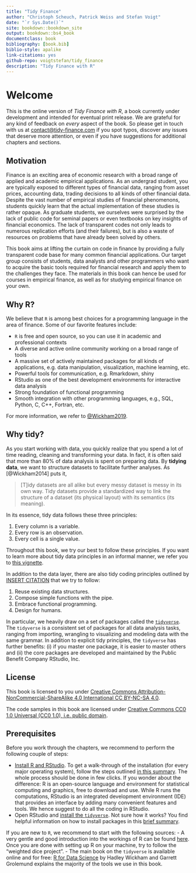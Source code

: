 ```yaml
--- 
title: "Tidy Finance"
author: "Christoph Scheuch, Patrick Weiss and Stefan Voigt"
date: "`r Sys.Date()`"
site: bookdown::bookdown_site
output: bookdown::bs4_book
documentclass: book
bibliography: [book.bib]
biblio-style: apalike
link-citations: yes
github-repo: voigtstefan/tidy_finance
description: "Tidy Finance with R"
---
```


# Welcome

This is the online version of *Tidy Finance with R*, a book currently under development and intended for eventual print release. We are grateful for any kind of feedback on *every* aspect of the book. So please get in touch with us at [contact@tidy-finance.com](mailto:contact@tidy-finance.org) if you spot typos, discover any issues that deserve more attention, or even if you have suggestions for additional chapters and sections. 

## Motivation

Finance is an exciting area of economic research with a broad range of applied and academic empirical applications. As an undergrad student, you are typically exposed to different types of financial data, ranging from asset prices, accounting data, trading decisions to all kinds of other financial data. Despite the vast number of empirical studies of financial phenomenons, students quickly learn that the actual implementation of these studies is rather opaque. As graduate students, we ourselves were surprised by the lack of public code for seminal papers or even textbooks on key insights of financial economics. The lack of transparent codes not only leads to numerous replication efforts (and their failures), but is also a waste of resources on problems that have already been solved by others. 

This book aims at lifting the curtain on code in finance by providing a fully transparent code base for many common financial applications. Our target group consists of students, data analysts and other programmers who want to acquire the basic tools required for financial research and apply them to the challenges they face. The materials in this book can hence be used for courses in empirical finance, as well as for studying empirical finance on your own. 

## Why R?

We believe that `R` is among best choices for a programming language in the area of finance. Some of our favorite features include:

- `R` is free and open source, so you can use it in academic and professional contexts
- A diverse and active online community working on a broad range of tools
- A massive set of actively maintained packages for all kinds of applications, e.g. data manipulation, visualization, machine learning, etc.
- Powerful tools for communication, e.g. Rmarkdown, shiny
- RStudio as one of the best development environments for interactive data analysis
- Strong foundation of functional programming
- Smooth integration with other programming languages, e.g., SQL, Python, C, C++, Fortran, etc.

For more information, we refer to  [@Wickham2019](https://adv-r.hadley.nz/introduction.html).

## Why tidy?

As you start working with data, you quickly realize that you spend a lot of time reading, cleaning and transforming your data. In fact, it is often said that more than 80% of data analysis is spent on preparing data. By **tidying data**, we want to structure datasets to facilitate further analyses. As [@Wickham2014] puts it, 

>[T]idy datasets are all alike but every messy dataset is messy in its own way. Tidy datasets provide a standardized way to link the structure of a dataset (its physical layout) with its semantics (its meaning). 

In its essence, tidy data follows these three principles:

1. Every column is a variable.
2. Every row is an observation.
3. Every cell is a single value.

Throughout this book, we try our best to follow these principles. If you want to learn more about tidy data principles in an informal manner, we refer you to [this vignette](https://cran.r-project.org/web/packages/tidyr/vignettes/tidy-data.html).

In addition to the data layer, there are also tidy coding principles outlined by [INSERT CITATION](https://tidyverse.tidyverse.org/articles/manifesto.html) that we try to follow: 

1. Reuse existing data structures.
2. Compose simple functions with the pipe.
3. Embrace functional programming.
4. Design for humans.

In particular, we heavily draw on a set of packages called the [`tidyverse`](https://tidyverse.tidyverse.org/index.html). The `tidyverse` is a consistent set of packages for all data analysis tasks, ranging from importing, wrangling to visualizing and modeling data with the same grammar. In addition to explicit tidy principles, the `tidyverse` has further benefits: (i) if you master one package, it is easier to master others and (ii) the core packages are developed and maintained by the Public Benefit Company RStudio, Inc. 

## License

This book is licensed to you under [Creative Commons Attribution-NonCommercial-ShareAlike 4.0 International CC BY-NC-SA 4.0](https://creativecommons.org/licenses/by-nc-sa/4.0/).

The code samples in this book are licensed under [Creative Commons CC0 1.0 Universal (CC0 1.0), i.e. public domain](https://creativecommons.org/publicdomain/zero/1.0/).

## Prerequisites

Before you work through the chapters, we recommend to perform the following couple of steps:

- [Install R and RStudio](https://rstudio-education.github.io/hopr/starting.html#starting). To get a walk-through of the installation (for every major operating system), follow the steps outlined [in this summary](https://rstudio-education.github.io/hopr/starting.html#starthng). The whole process should be done in few clicks. If you wonder about the difference: R is an open-source language and environment for statistical computing and graphics, free to download and use. While R runs the computations, RStudio is an integrated development environment (IDE) that provides an interface by adding many convenient features and tools. We hence suggest to do all the coding in RStudio.
- Open RStudio and [install the `tidyverse`](https://tidyverse.tidyverse.org/). Not sure how it works? You find helpful information on how to install packages in this [brief summary](https://rstudio-education.github.io/hopr/packages2.html). 

If you are new to `R`, we recommend to start with the following sources:
- A very gentle and good introduction into the workings of R can be found [here](https://rstudio-education.github.io/hopr/project-1-weighted-dice.html). Once you are done with setting up R on your machine, try to follow the "weighted dice project".
- The main book on the `tidyverse` is available online and for free: [R for Data Science](https://r4ds.had.co.nz/introduction.html) by Hadley Wickham and Garrett Grolemund explains the majority of the tools we use in this book. 
